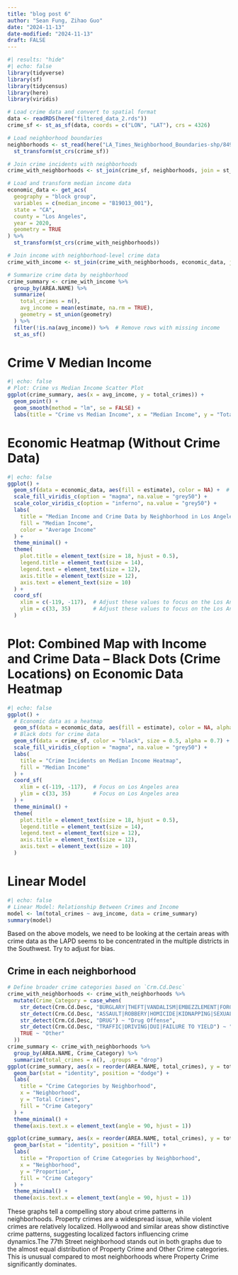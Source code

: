 ```yaml
---
title: "blog post 6"
author: "Sean Fung, Zihao Guo"
date: "2024-11-13"
date-modified: "2024-11-13"
draft: FALSE
---
```


```r
#| results: "hide"
#| echo: false
library(tidyverse)
library(sf)
library(tidycensus)
library(here)
library(viridis)

# Load crime data and convert to spatial format
data <- readRDS(here("filtered_data_2.rds"))
crime_sf <- st_as_sf(data, coords = c("LON", "LAT"), crs = 4326)

# Load neighborhood boundaries
neighborhoods <- st_read(here("LA_Times_Neighborhood_Boundaries-shp/8494cd42-db48-4af1-a215-a2c8f61e96a22020328-1-621do0.x5yiu.shp")) %>%
  st_transform(st_crs(crime_sf))

# Join crime incidents with neighborhoods
crime_with_neighborhoods <- st_join(crime_sf, neighborhoods, join = st_within)

# Load and transform median income data
economic_data <- get_acs(
  geography = "block group",
  variables = c(median_income = "B19013_001"),
  state = "CA",
  county = "Los Angeles",
  year = 2020,
  geometry = TRUE
) %>% 
  st_transform(st_crs(crime_with_neighborhoods))

# Join income with neighborhood-level crime data
crime_with_income <- st_join(crime_with_neighborhoods, economic_data, join = st_within)

# Summarize crime data by neighborhood
crime_summary <- crime_with_income %>%
  group_by(AREA.NAME) %>%
  summarize(
    total_crimes = n(),
    avg_income = mean(estimate, na.rm = TRUE),
    geometry = st_union(geometry)
  ) %>%
  filter(!is.na(avg_income)) %>%  # Remove rows with missing income
  st_as_sf()
```
# Crime V Median Income
```r
#| echo: false
# Plot: Crime vs Median Income Scatter Plot
ggplot(crime_summary, aes(x = avg_income, y = total_crimes)) +
  geom_point() +
  geom_smooth(method = "lm", se = FALSE) +
  labs(title = "Crime vs Median Income", x = "Median Income", y = "Total Crimes")
```

# Economic Heatmap (Without Crime Data)

```r
#| echo: false
ggplot() +
  geom_sf(data = economic_data, aes(fill = estimate), color = NA) +  # Median income layer
  scale_fill_viridis_c(option = "magma", na.value = "grey50") +
  scale_color_viridis_c(option = "inferno", na.value = "grey50") +
  labs(
    title = "Median Income and Crime Data by Neighborhood in Los Angeles",
    fill = "Median Income",
    color = "Average Income"
  ) +
  theme_minimal() +
  theme(
    plot.title = element_text(size = 18, hjust = 0.5),
    legend.title = element_text(size = 14),
    legend.text = element_text(size = 12),
    axis.title = element_text(size = 12),
    axis.text = element_text(size = 10)
  ) +
  coord_sf(
    xlim = c(-119, -117),  # Adjust these values to focus on the Los Angeles area
    ylim = c(33, 35)       # Adjust these values to focus on the Los Angeles area
  )
```

# Plot: Combined Map with Income and Crime Data -- Black Dots (Crime Locations) on Economic Data Heatmap
```r
#| echo: false
ggplot() +
  # Economic data as a heatmap
  geom_sf(data = economic_data, aes(fill = estimate), color = NA, alpha = 0.8) +
  # Black dots for crime data
  geom_sf(data = crime_sf, color = "black", size = 0.5, alpha = 0.7) +
  scale_fill_viridis_c(option = "magma", na.value = "grey50") +
  labs(
    title = "Crime Incidents on Median Income Heatmap",
    fill = "Median Income"
  ) +
  coord_sf(
    xlim = c(-119, -117),  # Focus on Los Angeles area
    ylim = c(33, 35)       # Focus on Los Angeles area
  ) +
  theme_minimal() +
  theme(
    plot.title = element_text(size = 18, hjust = 0.5),
    legend.title = element_text(size = 14),
    legend.text = element_text(size = 12),
    axis.title = element_text(size = 12),
    axis.text = element_text(size = 10)
  )
```

# Linear Model
```r
#| echo: false
# Linear Model: Relationship Between Crimes and Income
model <- lm(total_crimes ~ avg_income, data = crime_summary)
summary(model)

```
Based on the above models, we need to be looking at the certain areas with crime data as the LAPD seems to be concentrated in the multiple districts in the Southwest. Try to adjust for bias. 

## Crime in each neighborhood
```r
# Define broader crime categories based on `Crm.Cd.Desc`
crime_with_neighborhoods <- crime_with_neighborhoods %>%
  mutate(Crime_Category = case_when(
    str_detect(Crm.Cd.Desc, "BURGLARY|THEFT|VANDALISM|EMBEZZLEMENT|FORGERY|SHOPLIFTING") ~ "Property Crime",
    str_detect(Crm.Cd.Desc, "ASSAULT|ROBBERY|HOMICIDE|KIDNAPPING|SEXUAL ASSAULT") ~ "Violent Crime",
    str_detect(Crm.Cd.Desc, "DRUG") ~ "Drug Offense",
    str_detect(Crm.Cd.Desc, "TRAFFIC|DRIVING|DUI|FAILURE TO YIELD") ~ "Traffic Violation",
    TRUE ~ "Other"
  ))
crime_summary <- crime_with_neighborhoods %>%
  group_by(AREA.NAME, Crime_Category) %>%
  summarize(total_crimes = n(), .groups = "drop")
ggplot(crime_summary, aes(x = reorder(AREA.NAME, total_crimes), y = total_crimes, fill = Crime_Category)) +
  geom_bar(stat = "identity", position = "dodge") +
  labs(
    title = "Crime Categories by Neighborhood",
    x = "Neighborhood",
    y = "Total Crimes",
    fill = "Crime Category"
  ) +
  theme_minimal() +
  theme(axis.text.x = element_text(angle = 90, hjust = 1))

```
```r
ggplot(crime_summary, aes(x = reorder(AREA.NAME, total_crimes), y = total_crimes, fill = Crime_Category)) +
  geom_bar(stat = "identity", position = "fill") +
  labs(
    title = "Proportion of Crime Categories by Neighborhood",
    x = "Neighborhood",
    y = "Proportion",
    fill = "Crime Category"
  ) +
  theme_minimal() +
  theme(axis.text.x = element_text(angle = 90, hjust = 1))

```
These graphs tell a compelling story about crime patterns in neighborhoods. Property crimes are a widespread issue, while violent crimes are relatively localized. Hollywood and similar areas show distinctive crime patterns, suggesting localized factors influencing crime dynamics.The 77th Street neighborhood stands out in both graphs due to the almost equal distribution of Property Crime and Other Crime categories. This is unusual compared to most neighborhoods where Property Crime significantly dominates.